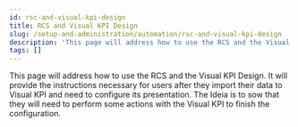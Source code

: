 ```yaml
---
id: rsc-and-visual-kpi-design
title: RCS and Visual KPI Design
slug: /setup-and-administration/automation/rsc-and-visual-kpi-design
description: 'This page will address how to use the RCS and the Visual KPI Design. It will provide the instructions necessary for users after they import their data to Visual KPI and need to configure its presentation. The Ideia is to sow that they will need to perform some actions with the Visual KPI to finish the configuration.'
tags: []
---
```


This page will address how to use the RCS and the Visual KPI Design. It will provide the instructions necessary for users after they import their data to Visual KPI and need to configure its presentation. The Ideia is to sow that they will need to perform some actions with the Visual KPI to finish the configuration.
